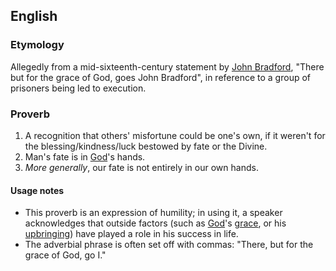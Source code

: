 ==English==

===Etymology===
Allegedly from a mid-sixteenth-century statement by [[w:John Bradford|John Bradford]], "There but for the grace of God, goes John Bradford", in reference to a group of prisoners being led to execution.

===Proverb===
{{infl|en|proverb|head=[[there]] [[but]] [[for]] [[the]] [[grace]] [[of]] [[God]] [[go]] [[I]]}}

# A recognition that others' misfortune could be one's own, if it weren't for the blessing/kindness/luck bestowed by fate or the Divine.
# Man's fate is in [[God]]'s hands.
# ''More generally'', our fate is not entirely in our own hands.

====Usage notes====
* This proverb is an expression of humility; in using it, a speaker acknowledges that outside factors (such as [[God]]'s [[grace]], or his [[upbringing]]) have played a role in his success in life.
* The adverbial phrase is often set off with commas: "There, but for the grace of God, go I."